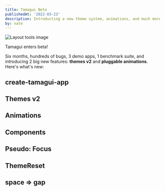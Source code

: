 ```yaml
---
title: Tamagui Beta
publishedAt: '2022-03-23'
description: Introducting a new theme system, animations, and much more.
by: nate
---
```


<Image
  title="Layout tools image"
  src="/blog/introducing-tamagui/hero.png"
  size="hero"
  height={200}
/>

Tamagui enters beta!

Six months, hundreds of bugs, 3 demo apps, 1 benchmark suite, and introducing 2 big new features: **themes v2** and **pluggable animations**. Here's what's new:

## create-tamagui-app

## Themes v2

## Animations

## Components

## Pseudo: Focus

## ThemeReset

## space => gap
